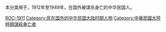 本分类用于，1912年至1949年，在国外被谋杀身亡的中华民国人。

[[Category:在國外被謀殺身亡中國人|ROC-1911]]
[[Category:死在国外的中华民国大陆时期人物|Category:死在国外的中华民国大陆时期人物]]
[[Category:中華民國大陸時期謀殺身亡者|Category:中華民國大陸時期謀殺身亡者]]